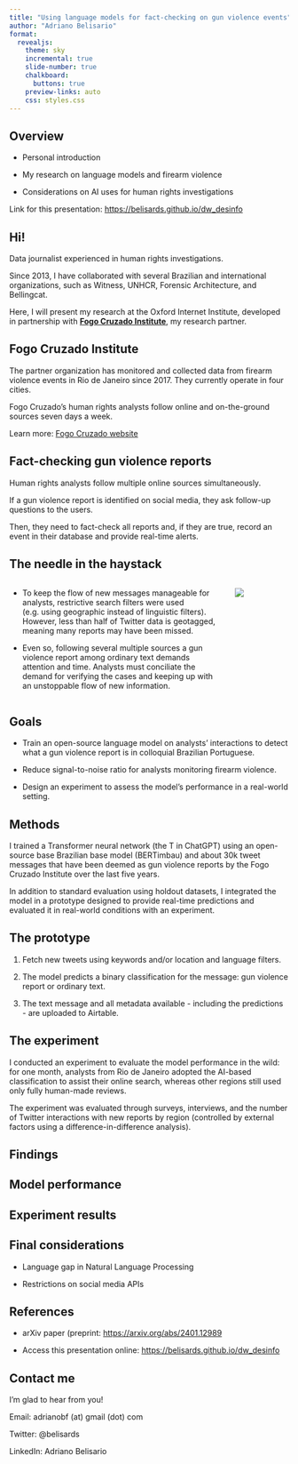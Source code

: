 ```yaml
---
title: "Using language models for fact-checking on gun violence events"
author: "Adriano Belisario"
format:
  revealjs: 
    theme: sky
    incremental: true
    slide-number: true
    chalkboard: 
      buttons: true
    preview-links: auto
    css: styles.css
---
```


## Overview

- Personal introduction

- My research on language models and firearm violence

- Considerations on AI uses for human rights investigations

::: footer
Link for this presentation: [https://belisards.github.io/dw_desinfo](https://belisards.github.io/dw_desinfo)
:::

## Hi!

Data journalist experienced in human rights investigations.

Since 2013, I have collaborated with several Brazilian and international organizations, such as Witness, UNHCR, Forensic Architecture, and Bellingcat.

Here, I will present my research at the Oxford Internet Institute, developed in partnership with [**Fogo Cruzado Institute**](https://fogocruzado.org.br/), my research partner.

## Fogo Cruzado Institute

The partner organization has monitored and collected data from firearm violence events in Rio de Janeiro since 2017. They currently operate in four cities.

Fogo Cruzado's human rights analysts follow online and on-the-ground sources seven days a week. 

::: footer
Learn more: [Fogo Cruzado website](https://fogocruzado.org.br/)
:::

## Fact-checking gun violence reports

Human rights analysts follow multiple online sources simultaneously.

If a gun violence report is identified on social media, they ask follow-up questions to the users. 

Then, they need to fact-check all reports and, if they are true, record an event in their database and provide real-time alerts.

## The needle in the haystack

::: columns
::: {.column width="80%"}
- To keep the flow of new messages manageable for analysts, restrictive search filters were used (e.g. using geographic instead of linguistic filters). However, less than half of Twitter data is geotagged, meaning many reports may have been missed.

- Even so, following several multiple sources a gun violence report among ordinary text demands attention and time. Analysts must conciliate the demand for verifying the cases and keeping up with an unstoppable flow of new information.
:::

::: {.column width="20%"}
![](img/tweetdeck.png){.border .border-thick}
:::
:::


## Goals

- Train an open-source language model on analysts' interactions to detect what a gun violence report is in colloquial Brazilian Portuguese.

- Reduce signal-to-noise ratio for analysts monitoring firearm violence.

- Design an experiment to assess the model's performance in a real-world setting.

## Methods

I trained a Transformer neural network (the T in ChatGPT) using an open-source base Brazilian base model (BERTimbau) and about 30k tweet messages that have been deemed as gun violence reports by the Fogo Cruzado Institute over the last five years.

In addition to standard evaluation using holdout datasets, I integrated the model in a prototype designed to provide real-time predictions and evaluated it in real-world conditions with an experiment.

## The prototype

1. Fetch new tweets using keywords and/or location and language filters.

2. The model predicts a binary classification for the message: gun violence report or ordinary text.

3. The text message and all metadata available - including the predictions - are uploaded to Airtable.


## The experiment

I conducted an experiment to evaluate the model performance in the wild: for one month, analysts from Rio de Janeiro adopted the AI-based classification to assist their online search, whereas other regions still used only fully human-made reviews. 

The experiment was evaluated through surveys, interviews, and the number of Twitter interactions with new reports by region (controlled by external factors using a difference-in-difference analysis).

## Findings

## Model performance

## Experiment results



## Final considerations

- Language gap in Natural Language Processing

- Restrictions on social media APIs

## References

- arXiv paper (preprint: [https://arxiv.org/abs/2401.12989](https://arxiv.org/abs/2401.12989)

- Access this presentation online: [https://belisards.github.io/dw_desinfo](https://belisards.github.io/dw_desinfo)

## Contact me

I'm glad to hear from you! 

Email: adrianobf (at) gmail (dot) com

Twitter: @belisards

LinkedIn: Adriano Belisario




